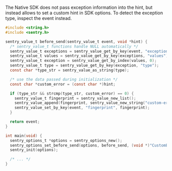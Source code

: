 <Alert>

The Native SDK does not pass exception information into the hint, but instead allows to set a custom hint in SDK options. To detect the exception type, inspect the event instead.

</Alert>

```c
#include <string.h>
#include <sentry.h>

sentry_value_t before_send(sentry_value_t event, void *hint) {
  /* sentry_value_t functions handle NULL automatically */
  sentry_value_t exceptions = sentry_value_get_by_key(event, "exception");
  sentry_value_t values = sentry_value_get_by_key(exceptions, "values");
  sentry_value_t exception = sentry_value_get_by_index(values, 0);
  sentry_value_t type = sentry_value_get_by_key(exception, "type");
  const char *type_str = sentry_value_as_string(type);

  /* use the data passed during initialization */
  const char *custom_error = (const char *)hint;

  if (type_str && strcmp(type_str, custom_error) == 0) {
    sentry_value_t fingerprint = sentry_value_new_list();
    sentry_value_append(fingerprint, sentry_value_new_string("custom-error"));
    sentry_value_set_by_key(event, "fingerprint", fingerprint);
  }

  return event;
}

int main(void) {
  sentry_options_t *options = sentry_options_new();
  sentry_options_set_before_send(options, before_send, (void *)"CustomError");
  sentry_init(options);

  /* ... */
}
```
